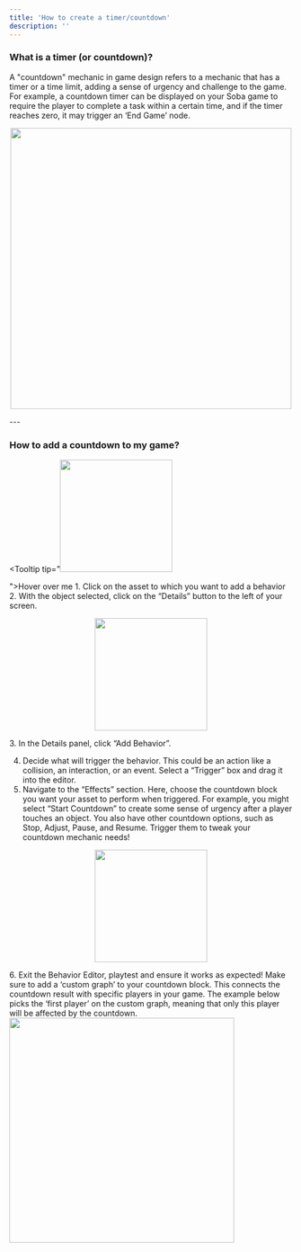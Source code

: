 ```yaml
---
title: 'How to create a timer/countdown'
description: ''
---
```


### What is a timer (or countdown)?

A "countdown" mechanic in game design refers to a mechanic that has a timer or a time limit, adding a sense of urgency and challenge to the game. For example, a countdown timer can be displayed on your Soba game to require the player to complete a task within a certain time, and if the timer reaches zero, it may trigger an ‘End Game’ node.

<p align="center">
  <img width="500" noZoom src="https://i.imgur.com/x8Dgygb.png" />
</p>
---

### How to add a countdown to my game?

<Tooltip tip="<img width="200" noZoom src="https://i.imgur.com/jMSZzP8.png" /> </p>">Hover over me</Tooltip>
<Accordion title="Steps 1 to 3 (the basics for all behaviors)">
    1. Click on the asset to which you want to add a behavior
    2. With the object selected, click on the “Details” button to the left of your screen.
    <p align="center">
      <img width="200" noZoom src="https://i.imgur.com/jMSZzP8.png" /> </p>
    3. In the Details panel, click “Add Behavior”.
</Accordion>

4. Decide what will trigger the behavior. This could be an action like a collision, an interaction, or an event. Select a “Trigger” box and drag it into the editor.
5. Navigate to the “Effects” section. Here, choose the countdown block you want your asset to perform when triggered. For example, you might select “Start Countdown” to create some sense of urgency after a player touches an object. You also have other countdown options, such as Stop, Adjust, Pause, and Resume. Trigger them to tweak your countdown mechanic needs!
  <Accordion title="Behavior Image">
    <p align="center">
      <img width="200" noZoom src="https://i.imgur.com/lZPNxqk.png" />
      </p>
  </Accordion>
6. Exit the Behavior Editor, playtest and ensure it works as expected!
<Tip> Make sure to add a ‘custom graph’ to your countdown block. This connects the countdown result with specific players in your game. The example below picks the ‘first player’ on the custom graph, meaning that only this player will be affected by the countdown. <br /> <Accordion title="Behavior Image"> <img width="400" noZoom src="https://i.imgur.com/auOEI1d.png" /></Accordion></Tip>
